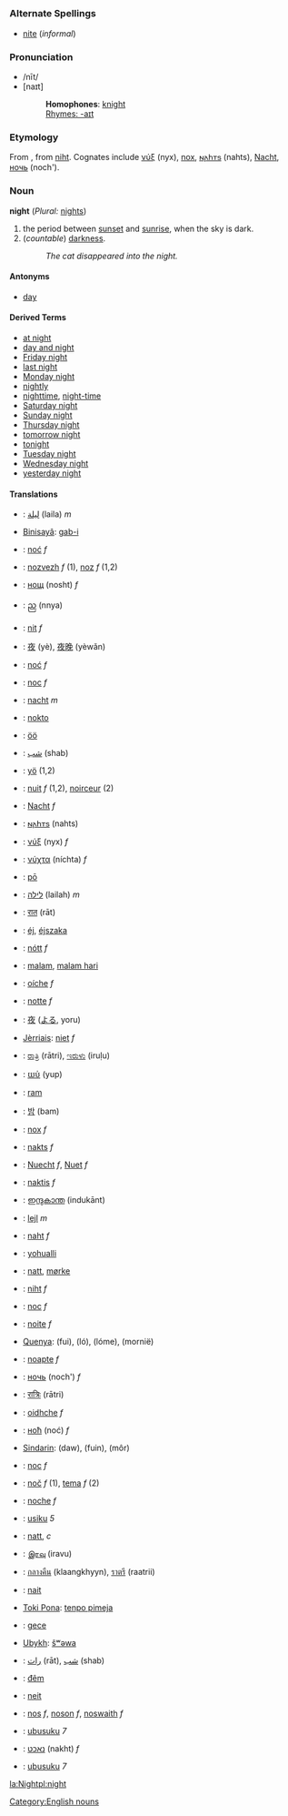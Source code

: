 =={{en}}==
[[Category:English nouns]]
===Alternate Spellings===
*[[nite]] (''informal'')
===Pronunciation===
*/nīt/
*[naɪt]
*:'''Homophones''': [[knight]]
*:[[Rhymes:English:-aɪt|Rhymes: -aɪt]]
===Etymology===
From {{enm}}, from {{ang}} [[niht]]. Cognates include {{grc}} [[νύξ]] (nyx), {{la}} [[nox]], {{got}} [[𐌽𐌰𐌷𐍄𐍃]] (nahts), {{de}} [[Nacht]], {{ru}} [[ночь]] (noch').
===Noun===
'''night''' (''Plural:'' [[nights]])

#the period between [[sunset]] and [[sunrise]], when the sky is dark.
#(''countable'') [[darkness]].
#:''The cat disappeared into the night.''
====Antonyms====
*[[day]]
====Derived Terms====
*[[at night]]
*[[day and night]]
*[[Friday night]]
*[[last night]]
*[[Monday night]]
*[[nightly]]
*[[nighttime]], [[night-time]]
*[[Saturday night]]
*[[Sunday night]]
*[[Thursday night]]
*[[tomorrow night]]
*[[tonight]]
*[[Tuesday night]]
*[[Wednesday night]]
*[[yesterday night]]

====Translations====
*{{ar}}: [[ليلة]] (laila) ''m''
*[[Binisayâ]]: [[gab-i]]
*{{bs}}: [[noć]] ''f''
*{{br}}: [[nozvezh]] ''f'' (1), [[noz]] ''f'' (1,2)
*{{bg}}: [[нощ]] (nosht) ''f''
*{{my}}: [[ည]] (nnya)
*{{ca}}: [[nit]] ''f''
*{{zh}}: [[夜]] (yè), [[夜晚]] (yèwǎn)
*{{hr}}: [[noć]] ''f''
*{{cs}}: [[noc]] ''f''
*{{nl}}: [[nacht]] ''m''
*{{eo}}: [[nokto]]
*{{et}}: [[öö]]
*{{fa}}: [[شب]] (shab)
*{{fi}}: [[yö]] (1,2)
*{{fr}}: [[nuit]] ''f'' (1,2), [[noirceur]] (2)
*{{de}}: [[Nacht]] ''f''
*{{got}}: [[𐌽𐌰𐌷𐍄𐍃]] (nahts)
*{{grc}}: [[νύξ]] (nyx) ''f''
*{{el}}: [[νύχτα]] (níchta) ''f''
*{{haw}}: [[pō]]
*{{he}}: [[לילה]] (lailah) ''m''
*{{hi}}: [[रात]] (rāt)
*{{hu}}: [[éj]], [[éjszaka]]
*{{is}}: [[nótt]] ''f''
*{{id}}: [[malam]], [[malam hari]]
*{{ga}}: [[oíche]] ''f''
*{{it}}: [[notte]] ''f''
*{{ja}}: [[夜]] ([[よる]], yoru)
*[[Jèrriais]]:  [[niet]] ''f''
*{{kn}}: [[ರಾತ್ರಿ]] (rātri), [[ಇರುಳು]] (iruḷu)
*{{km}}: [[យប់]] (yup)
*{{tlh}}: [[ram]]
*{{ko}}: [[밤]] (bam)
*{{la}}: [[nox]] ''f''
*{{lv}}: [[nakts]] ''f''
*{{lb}}: [[Nuecht]] ''f'', [[Nuet]] ''f''
*{{lt}}: [[naktis]] ''f''
*{{ml}}: [[ഇന്ദുകാന്ത]] (indukānt)
*{{mt}}: [[lejl]] ''m''
*{{gmh}}: [[naht]] ''f''
*{{nah}}: [[yohualli]]
*{{no}}: [[natt]], [[mørke]]
*{{ang}}: [[niht]] ''f''
*{{pl}}: [[noc]] ''f''
*{{pt}}: [[noite]] ''f''
*[[Quenya]]: (fui), (ló), (lóme), (mornië)
*{{ro}}: [[noapte]] ''f''
*{{ru}}: [[ночь]] (noch') ''f''
*{{sa}}: [[रात्रिः]] (rātri)
*{{gd}}: [[oidhche]] ''f''
*{{sr}}: [[ноћ]] (noć) ''f''
*[[Sindarin]]: (daw), (fuin), (môr)
*{{sk}}: [[noc]] ''f''
*{{sl}}: [[noč]] ''f'' (1), [[tema]] ''f'' (2)
*{{es}}: [[noche]] ''f''
*{{sw}}: [[usiku]] ''5''
*{{sv}}: [[natt]], ''c''
*{{ta}}: [[இரவு]] (iravu)
*{{th}}: [[กลางคืน]] (klaangkhyyn), [[ราตรี]] (raatrii)
*{{tpi}}: [[nait]]
*[[Toki Pona]]: [[tenpo pimeja]]
*{{tr}}: [[gece]]
*[[Ubykh]]: [[ŝʷəwa]]
*{{ur}}: [[رات]] (rāt), [[شب]] (shab)
*{{vi}}: [[đêm]]
*{{vo}}: [[neit]]
*{{cy}}: [[nos]] ''f'', [[noson]] ''f'', [[noswaith]] ''f''
*{{xh}}: [[ubusuku]] ''7''
*{{yi}}: [[נאַכט]] (nakht) ''f''
*{{zu}}: [[ubusuku]] ''7''

[[la:Night]][[pl:night]]